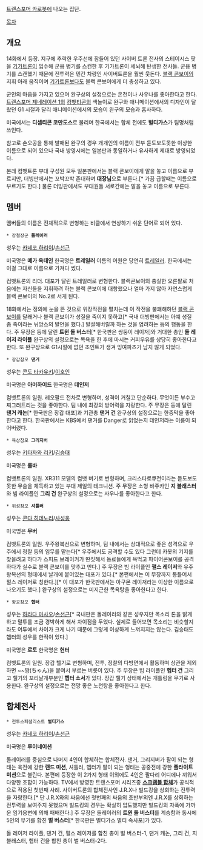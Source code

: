 [[트랜스포머 카로봇]]에 나오는 집단.

[[목차]]

== 개요 ==
14화에서 등장. 지구에 추락한 우주선에 잠들어 있던 사이버 트론 전사의 스테이시스 팟을 [[기가트론]]이 입수해 군용 병기를 스캔한 후 기가트론이 세뇌해 탄생한 전사들. 군용 병기를 스캔했기 때문에 전투력은 민간 차량인 사이버트론을 훨씬 웃돈다. [[블랙 콘보이]]의 지휘 아래 움직이며 [[기가트론]]보다도 블랙 콘보이에게 더 충성하고 있다.

군인의 마음을 가지고 있으며 완구상의 설정으로는 온천이나 사우나를 좋아한다고 한다. [[트랜스포머 제네레이션 1]]의 [[컴뱃티콘]]의 색놀이로 완구와 애니메이션에서의 디자인이 달랐던 G1 시절과 달리 애니메이션에서의 모습이 완구의 모습과 흡사하다.

미국에서는 '''디셉티콘 코만도스'''로 불리며 한국에서는 합체 전에도 '''벌디가스'''가 팀명처럼 쓰인다.

참고로 손오공을 통해 발매된 완구의 경우 개개인의 이름이 전부 듣도보도못한 이상한 이름으로 되어 있으나 국내 방영시에는 일본판과 동일하거나 유사하게 제대로 방영되었다.

본래 컴뱃트론 부대 구성원 모두 일본판에서는 블랙 콘보이에게 말을 놓고 이름으로 부르지만, 더빙판에서는 꼬박꼬박 존대하며 '''대장님'''으로 부른다.[* 가끔 급할때는 이름으로 부르기도 한다.] 물론 더빙판에서도 부대원들 서로간에는 말을 놓고 이름으로 부른다.
== 멤버 ==
멤버들의 이름은 전체적으로 변형하는 비클에서 연상하기 쉬운 단어로 되어 있다.

 * 강철장군 '''돌레이러'''
성우는 [[카네코 하리이]]/[[손선근]]

미국명은 '''메가 옥태인''' 한국명은 '''트레일러''' 이름의 어원은 당연히 [[트레일러]]. 한국에서는 이걸 그대로 이름으로 가져다 썼다.

컴뱃트론의 리더. 대포가 달린 트레일러로 변형한다. 블랙콘보이의 충실한 오른팔로 처음에는 자신들을 지휘하려 하는 블랙 콘보이에 대항했으나 얼마 가지 않아 자연스럽게 블랙 콘보이의 No.2로 서게 된다. 

18화에서는 정의에 눈을 뜬 것으로 위장작전을 펼치는데 이 작전을 불쾌해하던 [[블랙 콘보이]]를 달래거나 블랙 콘보이가 성질을 죽이지 못하고[* 국내 더빙판에서는 아예 성질 좀 죽이라는 뉘앙스의 발언을 했다.] 발설해버릴까 하는 것을 염려하는 등의 행동을 한다. 주 무장은 등에 달린 '''트윈 돌 버스터'''[* 한국판은 쌍둥이 레이저]와 거대한 총인 '''돌 레이저 라이플''' 완구상의 설정으로는 목욕을 한 후에 마시는 커피우유를 상당히 좋아한다고 한다. 또 완구상으로 G1시절에 없던 조인트가 생겨 잉여파츠가 남지 않게 되었다.

 * 장갑참모 '''댄거'''
성우는 [[콘도 타카유키]]/[[이호인]]

미국명은 '''아머하이드''' 한국명은 '''데인저'''

컴뱃트론의 일원. 레오팔드 전차로 변형하며, 성격이 거칠고 단순하다. 무엇이든 부수고 찌그러트리는 것을 좋아한다. 팀 내에 최강의 방어력을 자랑한다. 주 무장은 등에 달린 '''댄거 캐논'''[* 한국판은 장갑 대포]과 기관총 '''댄거 건''' 완구상의 설정으로는 한증막을 좋아한다고 한다. 한국판에서는 KBS에서 댄거를 Danger로 읽었는지 데인저라는 이름이 되어버렸다.

 * 육상참모 '''그리지버'''
성우는 [[키타자와 리키]]/[[김승태]]

미국명은 '''롤바'''

컴뱃트론의 일원. XR311 모델의 컴뱃 버기로 변형하며, 크리스타로큐전이라는 듣도보도 못한 무술을 체득하고 있는 부대 제일의 테크니션. 주 무장은 소형 바주카인 '''지 블래스터'''와 빔 라이플인 '''그리 건''' 완구상의 설정으로는 사우나를 좋아한다고 한다.

 * 위성참모 '''셔틀러'''
성우는 [[콘다 히데노리]]/[[사성웅]]

미국명은 '''무버'''

컴뱃트론의 일원. 우주왕복선으로 변형하며, 팀 내에서는 상대적으로 좋은 성격으로 우주에서 정찰 등의 임무를 맡는다[* 우주에서도 공격할 수도 있다 그런데 카봇의 기지를 찾을려고 하다가 스피드 브레이커가 딴짓해서 동료들에게 욕먹고 파이어콘보이를 공격하다가 실수로 블랙 콘보이를 맞추고 만다.] 주 무장은 빔 라이플인 '''펄스 레이저'''와 우주왕복선의 형태에서 날개에 붙어있는 대포가 있다.[* 본편에서는 이 무장까지 통틀어서 펄스 레이저로 칭한다.][* 이 대포가 한국판에서는 아구몬 레이저라는 이상한 이름으로 나오기도 했다.] 완구상의 설정으로는 미지근한 목욕탕을 좋아한다고 한다.

 * 항공참모 '''헵터'''
성우는 [[하라다 마사오]]/[[손선근]][* 국내판은 돌레이러와 같은 성우지만 목소리 톤을 밝게 하고 말투를 조금 경박하게 해서 차이점을 두었다. 실제로 들어보면 목소리는 비슷할지라도 어투에서 차이가 크게 나기 때문에 그렇게 이상하게 느껴지지는 않는다. 김승태도 헵터의 성우를 한적이 있다.]

미국명은 '''로토''' 한국명은 '''헌터'''

컴뱃트론의 일원. 장갑 헬기로 변형하며, 전투, 정찰의 다방면에서 활동하며 상관을 제외하면 ~~짱(ちゃん)을 붙여서 부르는 버릇이 있다. 주 무장은 빔 라이플인 '''헵터 건''' 그리고 헬기의 꼬리날개부분인 '''헵터 소서'''가 있다. 장갑 헬기 상태에서는 개틀링을 무기로 사용한다. 완구상의 설정으로는 전망 좋은 노천탕을 좋아한다고 한다.

== 합체전사 ==
 * 전투스페셜리스트 '''벌디가스'''
성우는 [[카네코 하리이]]/[[손선근]]

미국명은 '''루이네이션'''

돌레이러를 중심으로 나머지 4인이 합체하는 합체전사. 댄거, 그리지버가 팔이 되는 형태는 육전에 강한 '''랜드 미션''', 셔틀러, 헵터가 팔이 되는 형태는 공중전에 강한 '''플라이트 미션'''으로 불린다. 본편에 등장한 이 2가지 형태 이외에도 4인은 팔다리 어디에나 끼워서 다양한 조합이 가능하다. TV에서 방영한 트랜스포머 시리즈중 '''[[스크램블 합체]]'''가 공식적으로 적용된 첫번째 사례. 사이버트론의 합체전사인 J.R.X나 빌드킹을 상회하는 전투력을 자랑한다.[* 단 J.R.X와의 싸움에선 첫번째의 싸움의 초반부외엔 J.R.X를 상회하는 전투력을 보여주지 못했으며 빌드킹의 경우는 확실히 압도했지만 빌드킹의 자폭에 가까운 임기응변에 의해 패배한다.] 주 무장은 돌레이러의 '''트윈 돌 버스터'''를 계승함과 동시에 5인의 무기를 합친 '''벌 버스터'''[* 한국판은 벌디가스 멀티 속사포]가 있다.

돌 레이저 라이플, 댄거 건, 펄스 레이저를 합친 총이 벌 버스터-1, 댄거 캐논, 그리 건, 지 블래스터, 헵터 건을 합친 총이 벌 버스터-2다.
